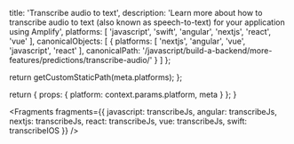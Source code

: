 
  title: 'Transcribe audio to text',
  description: 'Learn more about how to transcribe audio to text (also known as speech-to-text) for your application using Amplify',
  platforms: [
    'javascript',
    'swift',
    'angular',
    'nextjs',
    'react',
    'vue'
  ],
  canonicalObjects: [
    {
      platforms: [
        'nextjs',
        'angular',
        'vue',
        'javascript',
        'react'
      ],
      canonicalPath: '/javascript/build-a-backend/more-features/predictions/transcribe-audio/'
    }
  ]
};

  return getCustomStaticPath(meta.platforms);
};

  return {
    props: {
      platform: context.params.platform,
      meta
    }
  };
}


<Fragments
  fragments={{
    javascript: transcribeJs,
    angular: transcribeJs,
    nextjs: transcribeJs,
    react: transcribeJs,
    vue: transcribeJs,
    swift: transcribeIOS
  }}
/>

